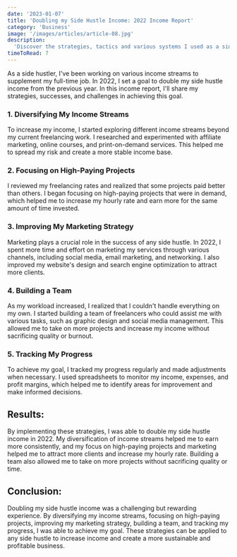 ```yaml
---
date: '2023-01-07'
title: 'Doubling my Side Hustle Income: 2022 Income Report'
category: 'Business'
image: '/images/articles/article-08.jpg'
description:
  'Discover the strategies, tactics and various systems I used as a side hustler to double my income in 2022.'
timeToRead: 7
---
```


As a side hustler, I've been working on various income streams to supplement my full-time job. In 2022, I set a goal to double my side hustle income from the previous year. In this income report, I'll share my strategies, successes, and challenges in achieving this goal.

### 1. Diversifying My Income Streams

To increase my income, I started exploring different income streams beyond my current freelancing work. I researched and experimented with affiliate marketing, online courses, and print-on-demand services. This helped me to spread my risk and create a more stable income base.

### 2. Focusing on High-Paying Projects

I reviewed my freelancing rates and realized that some projects paid better than others. I began focusing on high-paying projects that were in demand, which helped me to increase my hourly rate and earn more for the same amount of time invested.

### 3. Improving My Marketing Strategy

Marketing plays a crucial role in the success of any side hustle. In 2022, I spent more time and effort on marketing my services through various channels, including social media, email marketing, and networking. I also improved my website's design and search engine optimization to attract more clients.

### 4. Building a Team

As my workload increased, I realized that I couldn't handle everything on my own. I started building a team of freelancers who could assist me with various tasks, such as graphic design and social media management. This allowed me to take on more projects and increase my income without sacrificing quality or burnout.

### 5. Tracking My Progress

To achieve my goal, I tracked my progress regularly and made adjustments when necessary. I used spreadsheets to monitor my income, expenses, and profit margins, which helped me to identify areas for improvement and make informed decisions.

## Results:

By implementing these strategies, I was able to double my side hustle income in 2022. My diversification of income streams helped me to earn more consistently, and my focus on high-paying projects and marketing helped me to attract more clients and increase my hourly rate. Building a team also allowed me to take on more projects without sacrificing quality or time.

## Conclusion:

Doubling my side hustle income was a challenging but rewarding experience. By diversifying my income streams, focusing on high-paying projects, improving my marketing strategy, building a team, and tracking my progress, I was able to achieve my goal. These strategies can be applied to any side hustle to increase income and create a more sustainable and profitable business.
